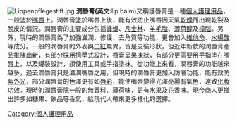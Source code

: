 {{unreferenced|time=2016-12-30T23:53:42+00:00}}
[[Image:Lippenpflegestift.jpg|thumb]]
'''潤唇膏(英文:'''lip balm)又稱護唇膏是一種[[個人護理用品|個人護理用品]]，一般塗於[[嘴唇|嘴唇]]上。潤唇膏塗於嘴唇上後，能有效防止嘴唇因天氣[[乾燥|乾燥]]而出現乾裂及脫皮的情況。潤唇膏的主要成分包括[[蜂蠟|蜂蠟]]、[[凡士林|凡士林]]、[[羊毛脂|羊毛脂]]、[[薄荷醇|薄荷醇]]及[[樟腦|樟腦]]。另外，現時的潤唇膏為了加強滋潤、修護、去角質等功能，更會加入[[維他命|維他命]]、[[水楊酸|水楊酸]]等成分。一般的潤唇膏的外表與[[口紅|口紅]]無異，皆是支裝形狀，但近年新款的潤唇膏產品推陳出新，有部分採用擠壓式設計，唇膏呈果凍狀，有部分更需要用手指塗在嘴唇上，以及罐裝設計，須使用工具或手指塗抹。從功能上來看，潤唇膏的功能越來越多，過去潤唇膏只是滋潤嘴唇之用，但現時的潤唇膏更加入防曬功能，能有效防[[紫外光|紫外光]]，部分潤唇膏的色澤更有如[[唇彩|唇彩]]，能使嘴唇變得光澤亮麗有氣色，達致[[化妝|化妝]]功效。現時的潤唇膏除一般的無香料、[[薄荷|薄荷]]味，更有[[水果|水果]]及[[花|花]]香味。現今商人更推出許多如糖果、飲品等香氣，給現代人帶來更多樣化的選擇。

[[Category:個人護理用品|Category:個人護理用品]]
